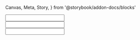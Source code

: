   Canvas,
  Meta,
  Story,
} from '@storybook/addon-docs/blocks'


<Meta title="Examples/FieldGroup" />

<Canvas>
  <OneForm>
    <FieldGroup
      id="1"
      name="addressId"
    >
      <div>
        <Field>
          <input
            name="name"
          />
        </Field>
      </div>
      <FieldGroup
        id="1"
        name="emailId"
      >
        <div>
          <Field>
            <input
              name="email"
            />
          </Field>
        </div>
      </FieldGroup>
      <FieldGroup
        id="2"
        name="emailId"
      >
        <div>
          <Field>
            <input
              name="email"
            />
          </Field>
        </div>
      </FieldGroup>
    </FieldGroup>
  </OneForm>
</Canvas>
